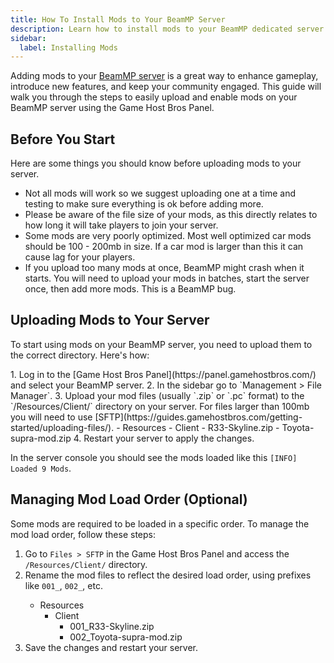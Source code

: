 ```yaml
---
title: How To Install Mods to Your BeamMP Server
description: Learn how to install mods to your BeamMP dedicated server with this comprehensive guide.
sidebar:
  label: Installing Mods
---
```


Adding mods to your [BeamMP server](https://www.gamehostbros.com/beammp-server-hosting/) is a great way to enhance gameplay, introduce new features, and keep your community engaged. This guide will walk you through the steps to easily upload and enable mods on your BeamMP server using the Game Host Bros Panel.

## Before You Start
Here are some things you should know before uploading mods to your server.

- Not all mods will work so we suggest uploading one at a time and testing to make sure everything is ok before adding more.
- Please be aware of the file size of your mods, as this directly relates to how long it will take players to join your server.
- Some mods are very poorly optimized. Most well optimized car mods should be 100 - 200mb in size. If a car mod is larger than this it can cause lag for your players.
- If you upload too many mods at once, BeamMP might crash when it starts. You will need to upload your mods in batches, start the server once, then add more mods. This is a BeamMP bug.

## Uploading Mods to Your Server
To start using mods on your BeamMP server, you need to upload them to the correct directory. Here's how:

<Steps>
1. Log in to the [Game Host Bros Panel](https://panel.gamehostbros.com/) and select your BeamMP server.
2. In the sidebar go to `Management > File Manager`.
3. Upload your mod files (usually `.zip` or `.pc` format) to the `/Resources/Client/` directory on your server. For files larger than 100mb you will need to use [SFTP](https://guides.gamehostbros.com/getting-started/uploading-files/).
   <FileTree>
   - Resources
     - Client
       - R33-Skyline.zip
       - Toyota-supra-mod.zip
   </FileTree>
4. Restart your server to apply the changes.
</Steps>

In the server console you should see the mods loaded like this `[INFO] Loaded 9 Mods`.

## Managing Mod Load Order (Optional)
Some mods are required to be loaded in a specific order. To manage the mod load order, follow these steps:
<Steps>
1. Go to `Files > SFTP` in the Game Host Bros Panel and access the `/Resources/Client/` directory.
2. Rename the mod files to reflect the desired load order, using prefixes like `001_`, `002_`, etc.
   <FileTree>
   - Resources
     - Client
       - 001_R33-Skyline.zip
       - 002_Toyota-supra-mod.zip
   </FileTree>
3. Save the changes and restart your server.
</Steps>
